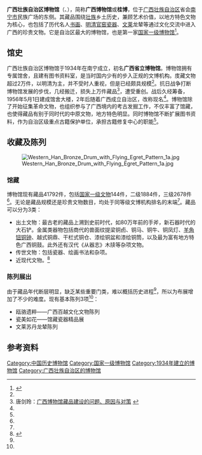 {{Infobox Museum
 |name        = 广西壮族自治区博物馆<br/><font size="-1">Gvangjsih Bouxcuengh Swcigih Bozvuzgvanj</font>
 |logo       =
|image       = File:Guangxi Provincial Museum, Nanning.jpg
 |imagesize   = 250px
 |caption       = 广西壮族自治区博物馆
 |map_type    = 
 |coordinates  =
 |established = 1934年
 |location    = [[南宁市|南宁市]]青秀区民族大道34号
 |type        = [[国家一级博物馆|国家一级博物馆]]，[[历史博物馆|历史博物馆]]
 |visitors    = 
 |director    = 
 |curator     = 吴伟峰
 |website     = [http://www.gxmuseum.cn/ 广西壮族自治区博物馆官网]
}}
'''广西壮族自治区博物馆'''（{{lang-za|Gvangjsih Bouxcuengh Swcigih Bozvuzgvanj}}、{{lang-en|The Museum of Guangxi Zhuang Autonomous Region}}），简称'''广西博物馆'''或'''桂博'''，位于[[广西壮族自治区|广西壮族自治区]]省会[[南宁市|南宁市]]民族广场的东侧。其藏品围绕[[壮族|壮族]]乡土历史，兼顾艺术价值，以地方特色文物为核心，也包括了历代名人[[书画|书画]]、[[官窑|明清官窑瓷器]]、[[文莱|文莱]]龙辇等通过文化交流中进入广西的珍贵文物。它是自治区最大的博物馆，也是第一家[[国家一级博物馆|国家一级博物馆]]<ref name="概况">{{Cite web |url=http://www.gxmuseum.com/a/introduction/index.html |title=广西壮族自治区博物馆简介 |accessdate=2013-05-26 |archive-date=2013-06-02 |archive-url=https://web.archive.org/web/20130602192606/http://www.gxmuseum.com/a/introduction/index.html |dead-url=no }}</ref>。

== 馆史 ==
广西壮族自治区博物馆于1934年在南宁成立，初名'''广西省立博物馆'''。博物馆拥有专属馆舍，且建有图书资料室，是当时国内少有的步入正规的文博机构。庋藏文物超过2万件，以明清为主，并不受时人重视，但是已经颇具规模<ref name="概况"/>。抗日战争打断博物馆发展的步伐，几经搬迁，损失上万件藏品<ref name="藏品建设">唐剑玲：[http://gxmuseum.com/a/science/31/2012/1917.html 广西博物馆藏品建设的问题、原因与对策] {{webarchive|url=https://web.archive.org/web/20150602140946/http://gxmuseum.com/a/science/31/2012/1917.html |date=2015-06-02 }}</ref>，遭受重创。战后久经筹备，1956年5月1日建成馆舍大楼，2年后随着广西成立自治区，改称现名<ref name="概况"/>。博物馆除了开始征集革命文物，也组织参与了广西境内的考古发掘工作，不仅丰富了馆藏，也使得藏品有别于同时代的中原文物，地方特色明显。同时博物馆不断扩展图书资料，作为自治区级重点古籍保护单位，承担古籍修复中心的职能<ref name="概况"/>。

== 收藏及陈列 ==
[[File:Western_Han_Bronze_Drum_with_Flying_Egret_Pattern_1a.jpg|right]]
=== 馆藏 ===
博物馆现有藏品41792件，包括[[国家一级文物|国家一级文物]]144件，二级1884件，三级2678件<ref name="概况"/>。无论是藏品规模还是珍贵文物数目，均处于同等级文博机构排名的末端<ref name="藏品建设"/>。藏品可以分为3类：
* 出土文物：最古老的藏品上溯到史前时代，如80万年前的手斧，新石器时代的大石铲。金属类器物包括商代的兽面纹提梁铜卣、铜马、铜牛、铜凤灯、[[羊角钮铜钟|羊角钮铜钟]]、越式铜鼎、干栏式铜仓、漆绘铜盆和漆绘铜筒，以及最为富有地方特色广西铜鼓。此外还有汉代《从器志》木牍等杂项文物。
* 传世文物：包括瓷器、绘画书法和杂项。
* 近现代文物。<ref name="藏品">{{Cite web |url=http://www.gxmuseum.com/a/antique/index.html |title=藏品赏析 |accessdate=2013-05-26 |archive-date=2013-06-02 |archive-url=https://web.archive.org/web/20130602192706/http://www.gxmuseum.com/a/antique/index.html |dead-url=no }}</ref>

=== 陈列展出 ===
由于藏品年代断层明显，缺乏某些重要门类，难以概括历史进程<ref name="藏品建设"/>，所以为布展增加了不少的难度。现有基本陈列3项<ref name="概况"/>：
* 瓯骆遗粹——广西百越文化文物陈列
* 瓷美如花——馆藏瓷器精品展
* 文莱苏丹龙辇陈列

== 参考资料 ==
{{reflist}}

{{中国国家一级博物馆}}
[[Category:中国历史博物馆|Category:中国历史博物馆]]
[[Category:国家一级博物馆|Category:国家一级博物馆]]
[[Category:1934年建立的博物馆|Category:1934年建立的博物馆]]
[[Category:广西壮族自治区的博物馆|Category:广西壮族自治区的博物馆]]